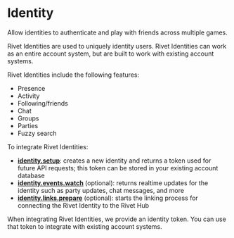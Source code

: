
<HeroPattern />

# Identity

<Summary>Allow identities to authenticate and play with friends across multiple games.</Summary>

Rivet Identities are used to uniquely identity users. Rivet Identities can work as an entire account system, but are built to work with existing account systems.

Rivet Identities include the following features:

- Presence
- Activity
- Following/friends
- Chat
- Groups
- Parties
- Fuzzy search

To integrate Rivet Identities:

- **[identity.setup](/docs/identity/api/post-identities)**: creates a new identity and returns a token used for future API requests; this token can be stored in your existing account database
- **[identity.events.watch](/docs/identity/api/events-watch)** (optional): returns realtime updates for the identity such as party updates, chat messages, and more
- **[identity.links.prepare](/docs/identity/api/links-prepare)** (optional): starts the linking process for connecting the Rivet Identity to the Rivet Hub

When integrating Rivet Identities, we provide an identity token. You can use that token to integrate with existing account systems.

<ResourceGroup>
  <Resource title='Friend discovery mechanisms' icon={faCompass} href='/docs/identity/concepts/friend-discovery' />
  <Resource title='identity.setup' icon={faCode} iconType='duotone' href='/docs/identity/api/post-identities' />
  <Resource
    title='identity.events.watch'
    icon={faCode}
    iconType='duotone'
    href='/docs/identity/api/events-watch'
  />
  <Resource
    title='identity.links.prepare'
    icon={faCode}
    iconType='duotone'
    href='/docs/identity/api/post-game-links'
  />
</ResourceGroup>

